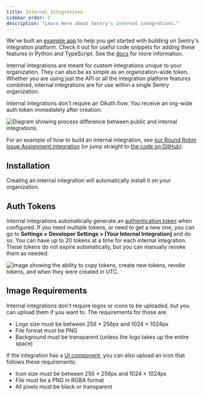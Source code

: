 ```yaml
---
title: Internal Integrations
sidebar_order: 2
description: "Learn more about Sentry's internal integrations."
---
```


<Note>

We've built an [example app](https://github.com/getsentry/integration-platform-example) to help you get started with building on Sentry's integration platform. Check it out for useful code snippets for adding these features in Python and TypeScript. See the [docs](/product/integrations/integration-platform/#example-app) for more information.

</Note>

Internal integrations are meant for custom integrations unique to your organization. They can also be as simple as an organization-wide token. Whether you are using just the API or all the integration platform features combined, internal integrations are for use within a single Sentry organization.

Internal integrations don't require an OAuth flow. You receive an org-wide auth token immediately after creation:

![Diagram showing process difference between public and internal integrations.](authentication-flow.png)

For an example of how to build an internal integration, see [our Round Robin Issue Assignment integration](https://blog.sentry.io/2019/11/21/customize-your-sentry-workflow-a-sample-internal-integration) (or jump straight to [the code on GitHub](https://github.com/getsentry/sentry-round-robin)).

## Installation

Creating an internal integration will automatically install it on your organization.

## Auth Tokens

Internal integrations automatically generate an [authentication token](/product/integrations/integration-platform/#auth-tokens) when configured. If you need multiple tokens, or need to get a new one, you can go to **Settings > Developer Settings > [Your Internal Integration]** and do so.
You can have up to 20 tokens at a time for each internal integration.
These tokens do not expire automatically, but you can manually revoke them as needed.

![Image showing the ability to copy tokens, create new tokens, revoke tokens, and when they were created in UTC.](tokens.png)

## Image Requirements

Internal integrations don't require logos or icons to be uploaded, but you can upload them if you want to. The requirements for those are:

- Logo size must be between 256 &times; 256px and 1024 &times; 1024px
- File format must be PNG
- Background must be transparent (unless the logo takes up the entire space)

If the integration has a [UI component](/product/integrations/integration-platform/ui-components), you can also upload an icon that follows these requirements:

- Icon size must be between 256 &times; 256px and 1024 &times; 1024px
- File must be a PNG in RGBA format
- All pixels must be black or transparent
